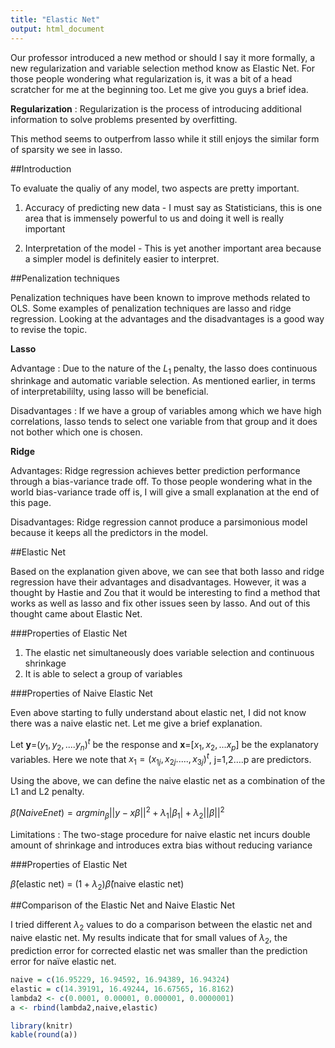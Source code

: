 ```yaml
---
title: "Elastic Net"
output: html_document
---
```


Our professor introduced a new method or should I say it more formally, a new regularization and variable selection method know as Elastic Net. For those people wondering what regularization is, it was a bit of a head scratcher for me at the beginning too. Let me give you guys a brief idea.

**Regularization** : Regularization is the process of introducing additional information to solve problems presented by overfitting.

This method seems to outperfrom lasso while it still enjoys the similar form of sparsity we see in lasso.

##Introduction

To evaluate the qualiy of any model, two aspects are pretty important.

1) Accuracy of predicting new data - I must say as Statisticians, this is one area that is immensely powerful to us and doing it well is really important

2) Interpretation of the model - This is yet another important area because a simpler model is definitely easier to interpret.

##Penalization techniques

Penalization techniques have been known to improve methods related to OLS. Some examples of penalization techniques are lasso and ridge regression. Looking at the advantages and the disadvantages is a good way to revise the topic.

**Lasso**

Advantage : Due to the nature of the $L_1$ penalty, the lasso does continuous shrinkage and automatic variable selection. As mentioned earlier, in terms of interpretabililty, using lasso will be beneficial.

Disadvantages : If we have a group of variables among which we have high correlations, lasso tends to select one variable from that group and it does not bother which one is chosen.

**Ridge**

Advantages: Ridge regression achieves better prediction performance through a bias-variance trade off. To those people wondering what in the world bias-variance trade off is, I will give a small explanation at the end of this page.

Disadvantages: Ridge regression cannot produce a parsimonious model because it keeps all the predictors in the model.

##Elastic Net

Based on the explanation given above, we can see that both lasso and ridge regression have their advantages and disadvantages. However, it was a thought by Hastie and Zou that it would be interesting to find a method that works as well as lasso and fix other issues seen by lasso. And out of this thought came about Elastic Net.

###Properties of Elastic Net

1) The elastic net simultaneously does variable selection and continuous shrinkage
2) It is able to select a group of variables

###Properties of Naive Elastic Net

Even above starting to fully understand about elastic net, I did not know there was a naive elastic net. Let me give a brief explanation.

Let **y**=$(y_1,y_2,....y_n)^t$ be the response and **x**=$[x_1,x_2,...x_p]$ be the explanatory variables. Here we note that $x_1 = (x_{1j},x_{2j}.....,x_{3j})^t$, j=1,2....p are predictors.

Using the above, we can define the naive elastic net as a combination of the L1 and L2 penalty. 

$\hat\beta(Naive Enet) = arg min_\beta ||y-x\beta||^2 + \lambda_1|\beta_1| + \lambda_2||\beta||^2$

Limitations : The two-stage procedure for naive elastic net incurs double amount of shrinkage and introduces extra bias without reducing variance

###Properties of Elastic Net

$\hat\beta$(elastic net) = $(1+\lambda_2)\hat\beta$(naive elastic net)

##Comparison of the Elastic Net and Naive Elastic Net

I tried different $\lambda_2$ values to do a comparison between the elastic net and naive elastic net. My results indicate that for small values of $\lambda_2$, the prediction error for corrected elastic net was smaller than the prediction error for naïve elastic net.

```r
naive = c(16.95229, 16.94592, 16.94389, 16.94324)
elastic = c(14.39191, 16.49244, 16.67565, 16.8162)
lambda2 <- c(0.0001, 0.00001, 0.000001, 0.0000001)
a <- rbind(lambda2,naive,elastic)
```

```r
library(knitr)
kable(round(a))
```

